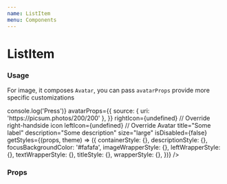 ```yaml
---
name: ListItem
menu: Components
---
```




# ListItem

### Usage

For image, it composes `Avatar`, you can pass `avatarProps` provide more specific customizations

<Playground>
  <ListItem
    onPress={() => console.log('Press')}
    avatarProps={{
      source: { uri: 'https://picsum.photos/200/200' },
    }}
    rightIcon={undefined} // Override right-handside icon
    leftIcon={undefined} // Override Avatar
    title="Some label"
    description="Some description"
    size="large"
    isDisabled={false}
    getStyles={(props, theme) => ({
      containerStyle: {},
      descriptionStyle: {},
      focusBackgroundColor: '#fafafa',
      imageWrapperStyle: {},
      leftWrapperStyle: {},
      textWrapperStyle: {},
      titleStyle: {},
      wrapperStyle: {},
    })}
  />
</Playground>

### Props

<Props of={ListItem} />
